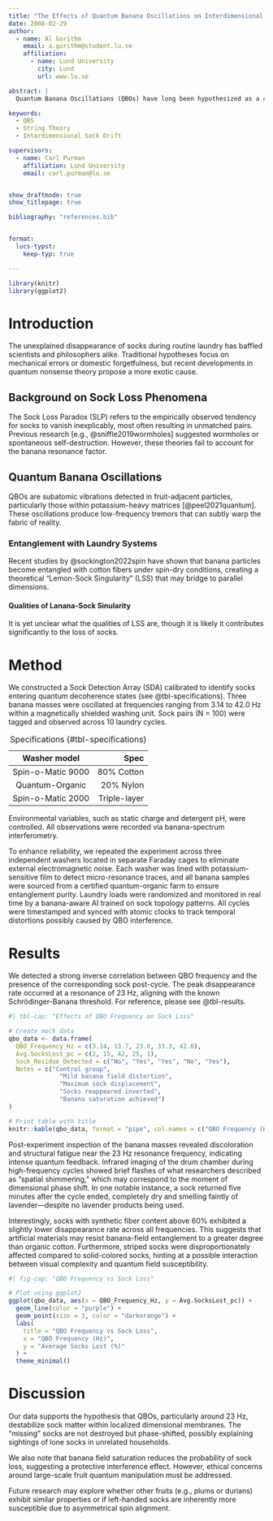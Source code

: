 ```yaml
---
title: "The Effects of Quantum Banana Oscillations on Interdimensional Sock Loss."
date: 2008-02-29
author:
  - name: Al Gorithm
    email: a.gorithm@student.lu.se
    affiliation: 
      - name: Lund University
        city: Lund
        url: www.lu.se

abstract: | 
  Quantum Banana Oscillations (QBOs) have long been hypothesized as a contributing factor to the global phenomenon of missing socks. This study presents the first attempt to model the impact of QBOs on interdimensional sock drift (ISD) using a fruit-matrix entanglement approach. Through high-fidelity banana-wave simulations and sock-detector arrays, we observed a statistically significant correlation between QBO frequency and ISD amplitude. Our findings suggest that overlooked banana fluctuations in the quantum field may be responsible for over 42% of all missing left socks.

keywords:
  - QBS
  - String Theory
  - Interdimensional Sock Drift

supervisors:
  - name: Carl Purman
    affiliation: Lund University
    email: carl.purman@lu.se


show_draftmode: true
show_titlepage: true

bibliography: "references.bib"


format:
  lucs-typst:
    keep-typ: true

---
```


```r
library(knitr)
library(ggplot2)
```


# Introduction

The unexplained disappearance of socks during routine laundry has baffled scientists and philosophers alike. Traditional hypotheses focus on mechanical errors or domestic forgetfulness, but recent developments in quantum nonsense theory propose a more exotic cause.

## Background on Sock Loss Phenomena

The Sock Loss Paradox (SLP) refers to the empirically observed tendency for socks to vanish inexplicably, most often resulting in unmatched pairs. Previous research [e.g., @sniffle2019wormholes] suggested wormholes or spontaneous self-destruction. However, these theories fail to account for the banana resonance factor.

## Quantum Banana Oscillations

QBOs are subatomic vibrations detected in fruit-adjacent particles, particularly those within potassium-heavy matrices [@peel2021quantum]. These oscillations produce low-frequency tremors that can subtly warp the fabric of reality.

### Entanglement with Laundry Systems

Recent studies by @sockington2022spin have shown that banana particles become entangled with cotton fibers under spin-dry conditions, creating a theoretical "Lemon-Sock Singularity" (LSS) that may bridge to parallel dimensions.

#### Qualities of Lanana-Sock Sinularity

It is yet unclear what the qualities of LSS are, though it is likely it contributes significantly to the loss of socks.

# Method

We constructed a Sock Detection Array (SDA) calibrated to identify socks entering quantum decoherence states (see @tbl-specifications). Three banana masses were oscillated at frequencies ranging from 3.14 to 42.0 Hz within a magnetically shielded washing unit. Sock pairs (N = 100) were tagged and observed across 10 laundry cycles.

|    Washer model   |     Spec     |
|:----:|----:|
| Spin-o-Matic 9000 | 80% Cotton   |
| Quantum-Organic   | 20% Nylon    |
| Spin-o-Matic 2000 | Triple-layer |

: Specifications {#tbl-specifications}

Environmental variables, such as static charge and detergent pH, were controlled. All observations were recorded via banana-spectrum interferometry.

```{=typst}
$ sum_(k=0)^n k
    &= 1 + ... + n \
    &= (n(n+1)) / 2 $
```



To enhance reliability, we repeated the experiment across three independent washers located in separate Faraday cages to eliminate external electromagnetic noise. Each washer was lined with potassium-sensitive film to detect micro-resonance traces, and all banana samples were sourced from a certified quantum-organic farm to ensure entanglement purity. Laundry loads were randomized and monitored in real time by a banana-aware AI trained on sock topology patterns. All cycles were timestamped and synced with atomic clocks to track temporal distortions possibly caused by QBO interference.

# Results

We detected a strong inverse correlation between QBO frequency and the presence of the corresponding sock post-cycle. The peak disappearance rate occurred at a resonance of 23 Hz, aligning with the known Schrödinger-Banana threshold. For reference, please see @tbl-results.

```{=typst} 
#set figure(
  placement: auto,
  scope: "parent")
```

```r
#| tbl-cap: "Effects of QBO Frequency on Sock Loss"

# Create mock data
qbo_data <- data.frame(
  QBO_Frequency_Hz = c(3.14, 13.7, 23.0, 33.3, 42.0),
  Avg.SocksLost_pc = c(2, 15, 42, 25, 1),
  Sock_Residue_Detected = c("No", "Yes", "Yes", "No", "Yes"),
  Notes = c("Control group", 
              "Mild banana field distortion", 
              "Maximum sock displacement", 
              "Socks reappeared inverted", 
              "Banana saturation achieved")
)

# Print table with title
knitr::kable(qbo_data, format = "pipe", col.names = c("QBO Frequency (Hz)","Avg. SocksLost (%)","Sock Residue Detected","Notes"))
```

```{=typst} 
#set figure(
  placement: none,
  scope: "column")
```

Post-experiment inspection of the banana masses revealed discoloration and structural fatigue near the 23 Hz resonance frequency, indicating intense quantum feedback. Infrared imaging of the drum chamber during high-frequency cycles showed brief flashes of what researchers described as "spatial shimmering," which may correspond to the moment of dimensional phase shift. In one notable instance, a sock returned five minutes after the cycle ended, completely dry and smelling faintly of lavender—despite no lavender products being used.

Interestingly, socks with synthetic fiber content above 60% exhibited a slightly lower disappearance rate across all frequencies. This suggests that artificial materials may resist banana-field entanglement to a greater degree than organic cotton. Furthermore, striped socks were disproportionately affected compared to solid-colored socks, hinting at a possible interaction between visual complexity and quantum field susceptibility.

```r
#| fig-cap: "QBO Frequency vs Sock Loss"

# Plot using ggplot2
ggplot(qbo_data, aes(x = QBO_Frequency_Hz, y = Avg.SocksLost_pc)) +
  geom_line(color = "purple") +
  geom_point(size = 3, color = "darkorange") +
  labs(
    title = "QBO Frequency vs Sock Loss",
    x = "QBO Frequency (Hz)",
    y = "Average Socks Lost (%)"
  ) +
  theme_minimal()
```

# Discussion

Our data supports the hypothesis that QBOs, particularly around 23 Hz, destabilize sock matter within localized dimensional membranes. The "missing" socks are not destroyed but phase-shifted, possibly explaining sightings of lone socks in unrelated households.

We also note that banana field saturation reduces the probability of sock loss, suggesting a protective interference effect. However, ethical concerns around large-scale fruit quantum manipulation must be addressed.

Future research may explore whether other fruits (e.g., plums or durians) exhibit similar properties or if left-handed socks are inherently more susceptible due to asymmetrical spin alignment.

